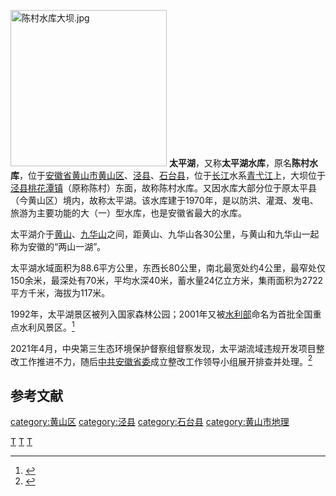 {{Infobox Reservoir |
|name =太平湖水库
|nickname =太平湖<br>陈村水库
|image =安徽太平湖.jpg 
|image_caption =徽天平湖
|map =
|map_caption =
|code =BFAB1003031
|class =大（一）型水库
|location_of_reservoir =[[安徽省|安徽省]][[黄山市|黄山市]][[黄山区|黄山区]]、[[泾县|泾县]]、[[石台县|石台县]]
|location_of_dam =[[泾县|泾县]][[桃花潭镇|桃花潭镇]]
|inflow =
|outflow =[[青弋江|青弋江]]
|catchment_area = 2722
|reservoir_area =88.6
|mean_depth =40
|maximum_depth =70
|flood_level =
|normal_water_level =
|dead_water_level =
|water_quality =
|island =
|maximum_storage_capacity =
|normal_storage_capacity =24亿
|dead_storage_capacity =
|type_of_dam =
|elevation_of_dam =
|height_of_dam =
|length_of_dam =
|width_of_dam =
|installed_capacity =
|start =
|complete =1970年
|cost =
|emigrate =
|latd =30
|latm =28
|lats =35
|latNS = N
|longd =118
|longm =10
|longs =50
|longEW = E
|website =
|footnotes =
}}
{{中国自然保护单位
|级别 = 国家湿地公园
|名称 = 太平湖
|子项 = 
|图片 = 
|图片大小 = 
|说明 = 
|省名 = 
|市/县名 = 
|所在 = [[安徽省|安徽省]][[黄山市|黄山市]][[黄山区|黄山区]]
|分类 = 
|面积 = 9850 hm<sup>2</sup>
|建立时间 = 
}}
{{中国自然保护单位
|级别 = 省级风景名胜区
|名称 = 太平湖
|子项 = 
|图片 = 
|图片大小 = 
|说明 = 
|省名 = 安徽省
|市/县名 = 
|所在 = [[黄山市|黄山市]][[黄山区|黄山区]]
|分类 = 
|面积 = 
|建立时间 = 1987年
}}
[[File:陈村水库大坝.jpg|250px]]
'''太平湖'''，又称'''太平湖水库'''，原名'''陈村水库'''，位于[[安徽省|安徽省]][[黄山市|黄山市]][[黄山区|黄山区]]、[[泾县|泾县]]、[[石台县|石台县]]，位于[[长江|长江]]水系[[青弋江|青弋江]]上，大坝位于[[泾县|泾县]][[桃花潭镇|桃花潭镇]]（原称陈村）东面，故称陈村水库。又因水库大部分位于原太平县（今黄山区）境内，故称太平湖。该水库建于1970年，是以防洪、灌溉、发电、旅游为主要功能的大（一）型水库，也是安徽省最大的水库。

太平湖介于[[黄山|黄山]]、[[九华山|九华山]]之间，距黄山、九华山各30公里，与黄山和九华山一起称为安徽的“两山一湖”。

太平湖水域面积为88.6平方公里，东西长80公里，南北最宽处约4公里，最窄处仅150余米，最深处有70米，平均水深40米，蓄水量24亿立方米，集雨面积为2722平方千米，海拔为117米。

1992年，太平湖景区被列入国家森林公园；2001年又被[[水利部|水利部]]命名为首批全国重点水利风景区。<ref>{{Cite web |url=http://tv.people.com.cn/GB/14645/102582/102845/6265639.html |title=水中黄山——太平湖 |access-date=2010-06-08 |archive-date=2010-04-25 |archive-url=https://web.archive.org/web/20100425005638/http://tv.people.com.cn/GB/14645/102582/102845/6265639.html |dead-url=yes }}</ref>

2021年4月，中央第三生态环境保护督察组督察发现，太平湖流域违规开发项目整改工作推进不力，随后[[中共安徽省委|中共安徽省委]]成立整改工作领导小组展开排查并处理。<ref>{{Cite web|url=http://www.xinhuanet.com/politics/2021-04/30/c_1127399351.htm|website=新华社|title=督察“利剑”如何斩断违规“病根”：黄山太平湖流域违规开发项目整改不力调查|date=2021-04-30|access-date=2021-05-02|archive-date=2021-05-02|archive-url=https://web.archive.org/web/20210502022835/http://www.xinhuanet.com/politics/2021-04/30/c_1127399351.htm|dead-url=no}}</ref>

==参考文献==
{{commons Category|Taiping Lake}}
<div class="references-small">
<references></references>
</div>

[[category:黄山区|category:黄山区]]
[[category:泾县|category:泾县]]
[[category:石台县|category:石台县]]
[[category:黄山市地理|category:黄山市地理]]
[[Category:安徽湖泊|T]]
[[Category:安徽水库|T]]
[[Category:国家4A级旅游景区|T]]